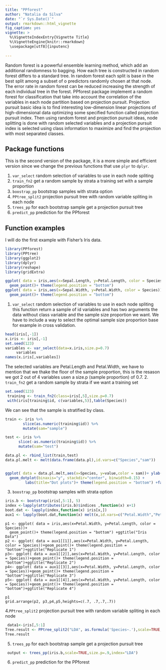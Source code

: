 ```yaml
---
title: "PPforest"
author: "Natalia da Silva"
date: "`r Sys.Date()`"
output: rmarkdown::html_vignette
fig_caption: yes 
vignette: >
  %\VignetteIndexEntry{Vignette Title}
  %\VignetteEngine{knitr::rmarkdown}
  \usepackage[utf8]{inputenc}
 
---
```

Random forest is a powerful ensemble learning method, which add an additional randomness to bagging. How each tree is constructed in random forest differs to a standard tree. In random forest each split is base in the best split among a subset of o predictors randomly chosen at that node. 
The error rate in random forest can be reduced increasing the strength of each individual tree in the forest.
PPforest package implement a random forest for classification that take into account the correlation of the variables in each node partition based on projection pursuit. Projection pursuit basic idea is to find interesting low-dimension linear projections of high-dimensional data optimizing some specified function called projection pursuit index.
 Then using random forest and projection pursuit ideas, node splitting is done with random selected variables and a projection pursuit index is selected using class information to maximize and find the projection with most separated classes. 

## Package functions
This is the second version of the package, it is a more simple and efficient version since we change the previous functions that use `plyr` to `dplyr`.

1. `var_select` random selection of variables to use in each node spliting
2. `train_fn2` get a random sample by strata a training set with a sample proportion
3. `boostrap_pp` bootstrap samples with strata option
4. `PPtree_split2` projection pursuit tree with random variable spliting in each node
5. `trees_pp` for each bootstrap sample get a projection pursuit tree
6. `predict_pp` prediction for the PPforest

## Function examples
I will do the first example with Fisher's Iris data.
```r
library(PPforest)
library(PPtree)
library(ggplot2)
library(dplyr)
library(reshape)
library(gridExtra)

```

```r
ggplot( data = iris,aes(x=Sepal.Length, y=Petal.Length, color = Species))+
  geom_point()+ theme(legend.position = "bottom")
ggplot( data = iris,aes(x=Sepal.Width, y=Petal.Width, color = Species))+
  geom_point()+ theme(legend.position = "bottom")
```


1. `var_select` random selection of variables to use in each node spliting
this function return a sample of id variables and has two arguments the data without class variable and the sample size proportion we want. We have to include a way to select the optimal sample size proportion base for example in cross validation.

```r
head(iris[,-1])
x.iris <- iris[,-1]
set.seed(123)
variables <- var_select(data=x.iris,size.p=0.7)
     variables
names(x.iris[,variables])

```
The selected variables are Petal.Length and  Petal.Width, we have to mention that we thake the floor of the sample proportion, this is the resason we got 2 out of 4 variables usen a size.p (sample proportion) of 0.7.
2. `train_fn2` get a random sample by strata if we want a training set

```r
set.seed(123)
 training <- train_fn2(class=iris[,5],size.p=0.7)
 with(iris[training$id, c(variables,5)],table(Species))
```
We can see that the sample is stratified by class.
```r
train <- iris %>% 
        slice(as.numeric(training$id)) %>% 
        mutate(sam="sample")

test <- iris %>%
      slice(-as.numeric(training$id)) %>%
      mutate(sam="test")

data.pl <- rbind_list(train,test)
data.pl.melt <- melt(data.frame(data.pl),id.vars=c("Species","sam"))


ggplot( data = data.pl.melt,aes(x=Species, y=value,color = sam))+ ylab("")+
  geom_dotplot(binaxis="y", stackdir="center", binwidth=0.15) +
         labs(title="Dot plots")+ theme(legend.position = "bottom") +facet_wrap(~variable)

```
3. `boostrap_pp` bootstrap samples with strata option
```r
iris.b <- bootstrap(iris[,5:1], 5) 
index <-lapply(attributes(iris.b)$indices ,function(x) x+1)
boot.dat <- lapply(index,function(x) iris[x,])
aux1 <- lapply(boot.dat,function(x) melt(x,id.vars=c("Petal.Width","Petal.Length","Species")))

```
```{rfig.show='hold',fig.width = 7 ,fig.height = 7}
p1 <- ggplot( data = iris,aes(x=Petal.Width, y=Petal.Length, color = Species))+
  geom_point()+ theme(legend.position = "bottom") +ggtitle("Iris Data")
p2 <- ggplot( data = aux1[[1]],aes(x=Petal.Width, y=Petal.Length, color = Species))+geom_point()+ theme(legend.position = "bottom")+ggtitle("Replicate 1")
p3<- ggplot( data = aux1[[2]],aes(x=Petal.Width, y=Petal.Length, color = Species))+geom_point()+ theme(legend.position = "bottom")+ggtitle("Replicate 2")
p4<- ggplot( data = aux1[[3]],aes(x=Petal.Width, y=Petal.Length, color = Species))+geom_point()+ theme(legend.position = "bottom")+ggtitle("Replicate 3")
p5<- ggplot( data = aux1[[4]],aes(x=Petal.Width, y=Petal.Length, color = Species))+geom_point()+ theme(legend.position = "bottom")+ggtitle("Replicate 4")

p1
grid.arrange(p2, p3,p4,p5,heights=c(.7, .7,.7,.7))

```
4.`PPtree_split2` projection pursuit tree with random variable spliting in each node
```r

 data1<-iris[,5:1]
Tree.result <- PPtree_split2("LDA", as.formula('Species~.'),scale=TRUE, data=data1 ,size.p=0.9)
Tree.result
```

5. `trees_pp` for each bootstrap sample get a projection pursuit tree
```r
 output <- trees_pp(iris.b,scale=TRUE,size.p=.9,index="LDA") 
```

6. `predict_pp` prediction for the PPforest
```r

```

